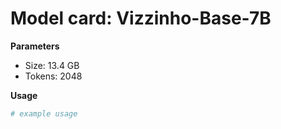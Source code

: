 # Model card: Vizzinho-Base-7B

**Parameters**
- Size: 13.4 GB
- Tokens: 2048

**Usage**
```bash
# example usage
```
